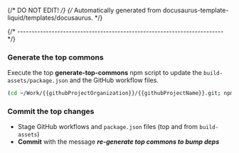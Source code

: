 {/* DO NOT EDIT! */}
{/* Automatically generated from docusaurus-template-liquid/templates/docusaurus. */}

{/* ------------------------------------------------------------------------ */}

### Generate the top commons

Execute the top **generate-top-commons** npm script to update the
`build-assets/package.json` and the GitHub workflow files.

```sh
(cd ~/Work/{{githubProjectOrganization}}/{{githubProjectName}}.git; npm run generate-top-commons)
```

### Commit the top changes

- Stage GitHub workflows and `package.json` files (top and from `build-assets`)
- **Commit** with the message _**re-generate top commons to bump deps**_
